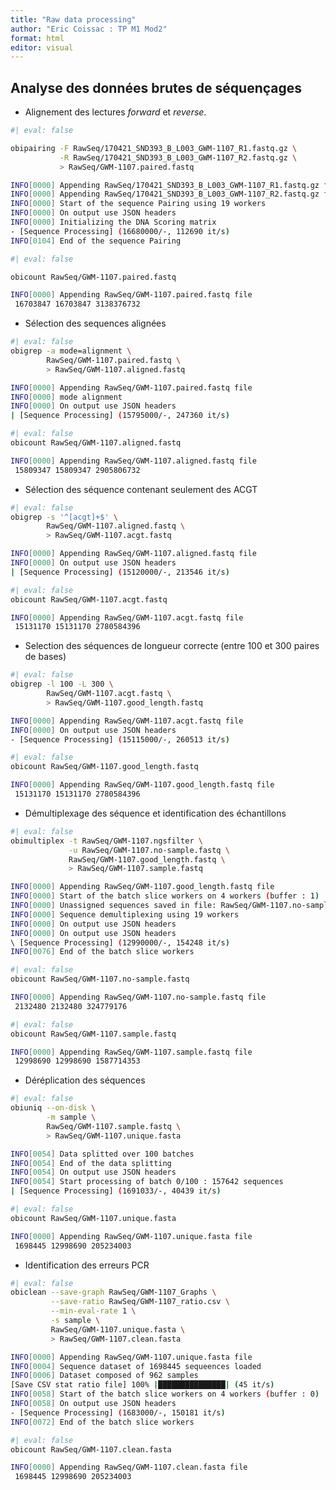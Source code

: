 ```yaml
---
title: "Raw data processing"
author: "Eric Coissac : TP M1 Mod2"
format: html
editor: visual
---
```


## Analyse des données brutes de séquençages

-   Alignement des lectures *forward* et *reverse*.

```bash
#| eval: false

obipairing -F RawSeq/170421_SND393_B_L003_GWM-1107_R1.fastq.gz \
           -R RawSeq/170421_SND393_B_L003_GWM-1107_R2.fastq.gz \
           > RawSeq/GWM-1107.paired.fastq
```

``` bash
INFO[0000] Appending RawSeq/170421_SND393_B_L003_GWM-1107_R1.fastq.gz file 
INFO[0000] Appending RawSeq/170421_SND393_B_L003_GWM-1107_R2.fastq.gz file 
INFO[0000] Start of the sequence Pairing using 19 workers 
INFO[0000] On output use JSON headers                   
INFO[0000] Initializing the DNA Scoring matrix          
- [Sequence Processing] (16680000/-, 112690 it/s) 
INFO[0104] End of the sequence Pairing                  
```

```bash
#| eval: false

obicount RawSeq/GWM-1107.paired.fastq
```

``` bash
INFO[0000] Appending RawSeq/GWM-1107.paired.fastq file  
 16703847 16703847 3138376732
```

-   Sélection des sequences alignées

```bash
#| eval: false
obigrep -a mode=alignment \
        RawSeq/GWM-1107.paired.fastq \
        > RawSeq/GWM-1107.aligned.fastq
```

``` bash
INFO[0000] Appending RawSeq/GWM-1107.paired.fastq file  
INFO[0000] mode alignment                               
INFO[0000] On output use JSON headers                   
| [Sequence Processing] (15795000/-, 247360 it/s) 
```

```bash
#| eval: false
obicount RawSeq/GWM-1107.aligned.fastq
```

``` bash
INFO[0000] Appending RawSeq/GWM-1107.aligned.fastq file  
 15809347 15809347 2905806732
```

-   Sélection des séquence contenant seulement des ACGT

```bash
#| eval: false
obigrep -s '^[acgt]+$' \
        RawSeq/GWM-1107.aligned.fastq \
        > RawSeq/GWM-1107.acgt.fastq
```

``` bash
INFO[0000] Appending RawSeq/GWM-1107.aligned.fastq file 
INFO[0000] On output use JSON headers                   
| [Sequence Processing] (15120000/-, 213546 it/s) 
```

```bash
#| eval: false
obicount RawSeq/GWM-1107.acgt.fastq
```

``` bash
INFO[0000] Appending RawSeq/GWM-1107.acgt.fastq file  
 15131170 15131170 2780584396
```

-   Selection des séquences de longueur correcte (entre 100 et 300 paires de bases)

```bash
#| eval: false
obigrep -l 100 -L 300 \
        RawSeq/GWM-1107.acgt.fastq \
        > RawSeq/GWM-1107.good_length.fastq
```

``` bash
INFO[0000] Appending RawSeq/GWM-1107.acgt.fastq file    
INFO[0000] On output use JSON headers                   
- [Sequence Processing] (15115000/-, 260513 it/s) 
```

```bash
#| eval: false
obicount RawSeq/GWM-1107.good_length.fastq
```

``` bash
INFO[0000] Appending RawSeq/GWM-1107.good_length.fastq file 
 15131170 15131170 2780584396
```

-   Démultiplexage des séquence et identification des échantillons

```bash
#| eval: false
obimultiplex -t RawSeq/GWM-1107.ngsfilter \
             -u RawSeq/GWM-1107.no-sample.fastq \
             RawSeq/GWM-1107.good_length.fastq \
             > RawSeq/GWM-1107.sample.fastq
```

``` bash
INFO[0000] Appending RawSeq/GWM-1107.good_length.fastq file 
INFO[0000] Start of the batch slice workers on 4 workers (buffer : 1) 
INFO[0000] Unassigned sequences saved in file: RawSeq/GWM-1107.no-sample.fastq 
INFO[0000] Sequence demultiplexing using 19 workers     
INFO[0000] On output use JSON headers                   
INFO[0000] On output use JSON headers                   
\ [Sequence Processing] (12990000/-, 154248 it/s) 
INFO[0076] End of the batch slice workers
```

```bash
#| eval: false
obicount RawSeq/GWM-1107.no-sample.fastq
```

``` bash
INFO[0000] Appending RawSeq/GWM-1107.no-sample.fastq file 
 2132480 2132480 324779176
```

```bash
#| eval: false
obicount RawSeq/GWM-1107.sample.fastq
```

``` bash
INFO[0000] Appending RawSeq/GWM-1107.sample.fastq file  
 12998690 12998690 1587714353
```

-   Déréplication des séquences

```bash
#| eval: false
obiuniq --on-disk \
        -m sample \
        RawSeq/GWM-1107.sample.fastq \
        > RawSeq/GWM-1107.unique.fasta
```

``` bash
INFO[0054] Data splitted over 100 batches               
INFO[0054] End of the data splitting                    
INFO[0054] On output use JSON headers                   
INFO[0054] Start processing of batch 0/100 : 157642 sequences 
| [Sequence Processing] (1691033/-, 40439 it/s) 
```

```bash
#| eval: false
obicount RawSeq/GWM-1107.unique.fasta
```

``` bash
INFO[0000] Appending RawSeq/GWM-1107.unique.fasta file  
 1698445 12998690 205234003
```

-   Identification des erreurs PCR

```bash
#| eval: false
obiclean --save-graph RawSeq/GWM-1107_Graphs \
         --save-ratio RawSeq/GWM-1107_ratio.csv \
         --min-eval-rate 1 \
         -s sample \
         RawSeq/GWM-1107.unique.fasta \
         > RawSeq/GWM-1107.clean.fasta
```

``` bash
INFO[0000] Appending RawSeq/GWM-1107.unique.fasta file  
INFO[0004] Sequence dataset of 1698445 sequeences loaded 
INFO[0006] Dataset composed of 962 samples              
[Save CSV stat ratio file] 100% |███████████████| (45 it/s)
INFO[0058] Start of the batch slice workers on 4 workers (buffer : 0) 
INFO[0058] On output use JSON headers                   
- [Sequence Processing] (1683000/-, 150181 it/s) 
INFO[0072] End of the batch slice workers            
```

```bash
#| eval: false
obicount RawSeq/GWM-1107.clean.fasta
```

``` bash
INFO[0000] Appending RawSeq/GWM-1107.clean.fasta file   
 1698445 12998690 205234003
```
